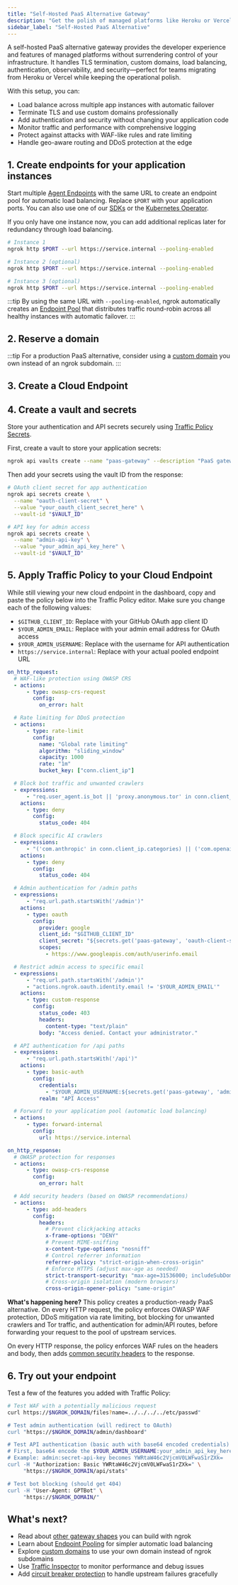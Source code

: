 ```yaml
---
title: "Self-Hosted PaaS Alternative Gateway"
description: "Get the polish of managed platforms like Heroku or Vercel while maintaining full control over your infrastructure with load balancing, security, and observability."
sidebar_label: "Self-Hosted PaaS Alternative"
---
```



A self-hosted PaaS alternative gateway provides the developer experience and features of managed platforms without surrendering control of your infrastructure.
It handles TLS termination, custom domains, load balancing, authentication, observability, and security—perfect for teams migrating from Heroku or Vercel while keeping the operational polish.

With this setup, you can:

- Load balance across multiple app instances with automatic failover
- Terminate TLS and use custom domains professionally
- Add authentication and security without changing your application code
- Monitor traffic and performance with comprehensive logging
- Protect against attacks with WAF-like rules and rate limiting
- Handle geo-aware routing and DDoS protection at the edge

## 1. Create endpoints for your application instances

Start multiple [Agent Endpoints](/universal-gateway/agent-endpoints/) with the same URL to create an endpoint pool for automatic load balancing. Replace `$PORT` with your application ports.
You can also use one of our [SDKs](/agent-sdks) or the [Kubernetes Operator](/k8s).

If you only have one instance now, you can add additional replicas later for redundancy through load balancing.

```bash
# Instance 1
ngrok http $PORT --url https://service.internal --pooling-enabled

# Instance 2 (optional)
ngrok http $PORT --url https://service.internal --pooling-enabled

# Instance 3 (optional)
ngrok http $PORT --url https://service.internal --pooling-enabled
```

:::tip
By using the same URL with `--pooling-enabled`, ngrok automatically creates an [Endpoint Pool](/universal-gateway/endpoint-pooling) that distributes traffic round-robin across all healthy instances with automatic failover.
:::

## 2. Reserve a domain

<ReserveDomain />

:::tip
For a production PaaS alternative, consider using a [custom domain](/universal-gateway/custom-domains/) you own instead of an ngrok subdomain.
:::

## 3. Create a Cloud Endpoint

<CloudEndpoint />

## 4. Create a vault and secrets

Store your authentication and API secrets securely using [Traffic Policy Secrets](/traffic-policy/secrets).

First, create a vault to store your application secrets:

```bash
ngrok api vaults create --name "paas-gateway" --description "PaaS gateway authentication and API secrets"
```

Then add your secrets using the vault ID from the response:

```bash
# OAuth client secret for app authentication
ngrok api secrets create \
  --name "oauth-client-secret" \
  --value "your_oauth_client_secret_here" \
  --vault-id "$VAULT_ID"

# API key for admin access
ngrok api secrets create \
  --name "admin-api-key" \
  --value "your_admin_api_key_here" \
  --vault-id "$VAULT_ID"
```

## 5. Apply Traffic Policy to your Cloud Endpoint

While still viewing your new cloud endpoint in the dashboard, copy and paste the policy below into the Traffic Policy editor.
Make sure you change each of the following values:

- `$GITHUB_CLIENT_ID`: Replace with your GitHub OAuth app client ID
- `$YOUR_ADMIN_EMAIL`: Replace with your admin email address for OAuth access
- `$YOUR_ADMIN_USERNAME`: Replace with the username for API authentication
- `https://service.internal`: Replace with your actual pooled endpoint URL

```yaml
on_http_request:
  # WAF-like protection using OWASP CRS
  - actions:
      - type: owasp-crs-request
        config:
          on_error: halt

  # Rate limiting for DDoS protection
  - actions:
      - type: rate-limit
        config:
          name: "Global rate limiting"
          algorithm: "sliding_window"
          capacity: 1000
          rate: "1m"
          bucket_key: ["conn.client_ip"]

  # Block bot traffic and unwanted crawlers
  - expressions:
      - "req.user_agent.is_bot || 'proxy.anonymous.tor' in conn.client_ip.categories"
    actions:
      - type: deny
        config:
          status_code: 404

  # Block specific AI crawlers
  - expressions:
      - "('com.anthropic' in conn.client_ip.categories) || ('com.openai' in conn.client_ip.categories) || ('com.perplexity' in conn.client_ip.categories)"
    actions:
      - type: deny
        config:
          status_code: 404

  # Admin authentication for /admin paths
  - expressions:
      - "req.url.path.startsWith('/admin')"
    actions:
      - type: oauth
        config:
          provider: google
          client_id: "$GITHUB_CLIENT_ID"
          client_secret: "${secrets.get('paas-gateway', 'oauth-client-secret')}"
          scopes:
            - https://www.googleapis.com/auth/userinfo.email

  # Restrict admin access to specific email
  - expressions:
      - "req.url.path.startsWith('/admin')"
      - "actions.ngrok.oauth.identity.email != '$YOUR_ADMIN_EMAIL'"
    actions:
      - type: custom-response
        config:
          status_code: 403
          headers:
            content-type: "text/plain"
          body: "Access denied. Contact your administrator."

  # API authentication for /api paths
  - expressions:
      - "req.url.path.startsWith('/api')"
    actions:
      - type: basic-auth
        config:
          credentials:
            - "$YOUR_ADMIN_USERNAME:${secrets.get('paas-gateway', 'admin-api-key')}"
          realm: "API Access"

  # Forward to your application pool (automatic load balancing)
  - actions:
      - type: forward-internal
        config:
          url: https://service.internal

on_http_response:
  # OWASP protection for responses
  - actions:
      - type: owasp-crs-response
        config:
          on_error: halt

  # Add security headers (based on OWASP recommendations)
  - actions:
      - type: add-headers
        config:
          headers:
            # Prevent clickjacking attacks
            x-frame-options: "DENY"
            # Prevent MIME-sniffing
            x-content-type-options: "nosniff"
            # Control referrer information
            referrer-policy: "strict-origin-when-cross-origin"
            # Enforce HTTPS (adjust max-age as needed)
            strict-transport-security: "max-age=31536000; includeSubDomains"
            # Cross-origin isolation (modern browsers)
            cross-origin-opener-policy: "same-origin"
```

**What's happening here?**
This policy creates a production-ready PaaS alternative.
On every HTTP request, the policy enforces OWASP WAF protection, DDoS mitigation via rate limiting, bot blocking for unwanted crawlers and Tor traffic, and authentication for admin/API routes, before forwarding your request to the pool of upstream services.

On every HTTP response, the policy enforces WAF rules on the headers and body, then adds [common security headers](https://cheatsheetseries.owasp.org/cheatsheets/HTTP_Headers_Cheat_Sheet.html) to the response.

## 6. Try out your endpoint

<TryOut />

Test a few of the features you added with Traffic Policy:

```bash
# Test WAF with a potentially malicious request
curl https://$NGROK_DOMAIN/files?name=../../../../etc/passwd"

# Test admin authentication (will redirect to OAuth)
curl "https://$NGROK_DOMAIN/admin/dashboard"

# Test API authentication (basic auth with base64 encoded credentials)
# First, base64 encode the $YOUR_ADMIN_USERNAME:your_admin_api_key_here pair
# Example: admin:secret-api-key becomes YWRtaW46c2VjcmV0LWFwaS1rZXk=
curl -H "Authorization: Basic YWRtaW46c2VjcmV0LWFwaS1rZXk=" \
     "https://$NGROK_DOMAIN/api/stats"

# Test bot blocking (should get 404)
curl -H "User-Agent: GPTBot" \
     "https://$NGROK_DOMAIN/"
```

## What's next?

- Read about [other gateway shapes](https://ngrok.com/blog-post/api-gateway-shapes-patterns-2025) you can build with ngrok
- Learn about [Endpoint Pooling](/universal-gateway/endpoint-pooling) for simpler automatic load balancing
- Explore [custom domains](/universal-gateway/custom-domains) to use your own domain instead of ngrok subdomains
- Use [Traffic Inspector](https://dashboard.ngrok.com/traffic-inspector) to monitor performance and debug issues
- Add [circuit breaker protection](/traffic-policy/actions/circuit-breaker) to handle upstream failures gracefully

<Back />

